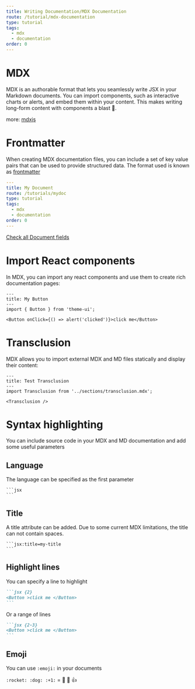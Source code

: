 ```yaml
---
title: Writing Documentation/MDX Documentation
route: /tutorial/mdx-documentation
type: tutorial
tags:
  - mdx
  - documentation
order: 0
---
```


# MDX

MDX is an authorable format that lets you seamlessly write JSX in your Markdown documents.
You can import components, such as interactive charts or alerts, and embed them within your content.
This makes writing long-form content with components a blast :rocket:.

more: [mdxjs](https://mdxjs.com)

# Frontmatter

When creating MDX documentation files, you can include a set of key value pairs that can be used to provide structured data. The format used is known as [frontmatter](https://github.com/jonschlinkert/gray-matter)

```yaml
---
title: My Document
route: /tutorials/mydoc
type: tutorial
tags:
  - mdx
  - documentation
order: 0
---
```

[Check all Document fields](/tutorial/document)

# Import React components

In MDX, you can import any react components and use them to create rich documentation pages:

```mdx
---
title: My Button
---
import { Button } from 'theme-ui';

<Button onClick={() => alert('clicked')}>click me</Button>
```


# Transclusion

MDX allows you to import external MDX and MD files statically and display their content:

```mdx
---
title: Test Transclusion
---
import Transclusion from '../sections/transclusion.mdx';

<Transclusion />
```

# Syntax highlighting

You can include source code in your MDX and MD documentation and add some useful parameters

## Language

The language can be specified as the first parameter
````mdx
```jsx
```
````  

## Title

A title attribute can be added. Due to some current MDX limitations, the title can not contain spaces.

````mdx:title=my-title
```jsx:title=my-title
```
````   

## Highlight lines

You can specify a line to highlight
````markdown {2}
```jsx {2}
<Button >click me </Button>
```
````

Or a range of lines
````markdown {2-3}
```jsx {2-3}
<Button >click me </Button>
```
````

## Emoji

You can use `:emoji:` in your documents 

`:rocket: :dog: :+1:` =  :rocket: :dog: :+1: